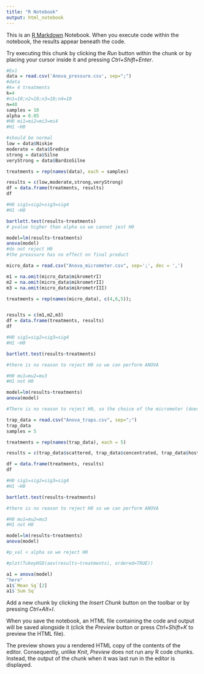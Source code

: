 ```yaml
---
title: "R Notebook"
output: html_notebook
---
```


This is an [R Markdown](http://rmarkdown.rstudio.com) Notebook. When you execute code within the notebook, the results appear beneath the code. 

Try executing this chunk by clicking the *Run* button within the chunk or by placing your cursor inside it and pressing *Ctrl+Shift+Enter*. 

```r
#Ex1
data = read.csv('Anova_pressure.csv', sep=";")
#data
#k= 4 treatments
k=4
#n1=10;n2=10;n3=10;n4=10
n=40
samples = 10
alpha = 0.05
#H0 mi1=mi2=mi3=mi4
#H1 ~H0

#should be normal
low = data$Niskie
moderate = data$Srednie
strong = data$Silne
veryStrong = data$BardzoSilne

treatments = rep(names(data), each = samples)

results = c(low,moderate,strong,veryStrong)
df = data.frame(treatments, results)
df

#H0 sig1=sig2=sig3=sig4
#H1 ~H0

bartlett.test(results~treatments)
# pvalue higher than alpha so we cannot jest H0

model=lm(results~treatments) 
anova(model) 
#do not reject H0
#the preassure has no effect on final product

```
```r
micro_data = read.csv("Anova_micrometer.csv", sep=';', dec = ',')

m1 = na.omit(micro_data$mikrometrI)
m2 = na.omit(micro_data$mikrometrII)
m3 = na.omit(micro_data$mikrometrIII)

treatments = rep(names(micro_data), c(4,6,5));


results = c(m1,m2,m3)
df = data.frame(treatments, results)
df

#H0 sig1=sig2=sig3=sig4
#H1 ~H0

bartlett.test(results~treatments)

#there is no reason to reject H0 so we can perform ANOVA

#H0 mu1=mu2=mu3
#H1 not H0

model=lm(results~treatments) 
anova(model) 

#There is no reason to reject H0, so the choice of the micrometer (does not matter)/ (does not have any effect on final result)

```
```r
trap_data = read.csv("Anova_traps.csv", sep=";")
trap_data
samples = 5

treatments = rep(names(trap_data), each = 5)

results = c(trap_data$scattered, trap_data$concentrated, trap_data$host.plant, trap_data$aerial, trap_data$ground)

df = data.frame(treatments, results)
df

#H0 sig1=sig2=sig3=sig4
#H1 ~H0

bartlett.test(results~treatments)

#there is no reason to reject H0 so we can perform ANOVA

#H0 mu1=mu2=mu3
#H1 not H0

model=lm(results~treatments) 
anova(model) 

#p_val < alpha so we reject H0

#plot(TukeyHSD(aov(results~treatments), ordered=TRUE))

a1 = anova(model)
"here"
a1$`Mean Sq`[2]
a1$`Sum Sq`
```

Add a new chunk by clicking the *Insert Chunk* button on the toolbar or by pressing *Ctrl+Alt+I*.

When you save the notebook, an HTML file containing the code and output will be saved alongside it (click the *Preview* button or press *Ctrl+Shift+K* to preview the HTML file).

The preview shows you a rendered HTML copy of the contents of the editor. Consequently, unlike *Knit*, *Preview* does not run any R code chunks. Instead, the output of the chunk when it was last run in the editor is displayed.
